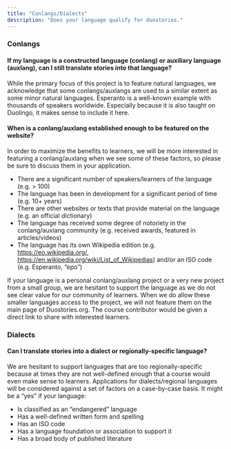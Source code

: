 ```yaml
---
title: "Conlangs/Dialects"
description: "Does your language qualify for duostories."
---
```


### Conlangs
#### If my language is a constructed language (conlang) or auxiliary language (auxlang), can I still translate stories into that language?

While the primary focus of this project is to feature natural languages, we acknowledge that some conlangs/auxlangs are used to a similar extent as some minor natural languages. Esperanto is a well-known example with thousands of speakers worldwide. Especially because it is also taught on Duolingo, it makes sense to include it here.

#### When is a conlang/auxlang established enough to be featured on the website?

In order to maximize the benefits to learners, we will be more interested in featuring a conlang/auxlang when we see some of these factors, so please be sure to discuss them in your application.

- There are a significant number of speakers/learners of the language (e.g. > 100)
- The language has been in development for a significant period of time (e.g. 10+ years)
- There are other websites or texts that provide material on the language (e.g. an official dictionary)
- The language has received some degree of notoriety in the conlang/auxlang community (e.g. received awards, featured in articles/videos)
- The language has its own Wikipedia edition (e.g. https://eo.wikipedia.org/, https://en.wikipedia.org/wiki/List_of_Wikipedias) and/or an ISO code (e.g. Esperanto, “epo”)


If your language is a personal conlang/auxlang project or a very new project from a small group, we are hesitant to support the language as we do not see clear value for our community of learners. When we do allow these smaller languages access to the project, we will not feature them on the main page of Duostories.org. The course contributor would be given a direct link to share with interested learners.

### Dialects
#### Can I translate stories into a dialect or regionally-specific language?

We are hesitant to support languages that are too regionally-specific because at times they are not well-defined enough that a course would even make sense to learners. Applications for dialects/regional languages will be considered against a set of factors on a case-by-case basis. It might be a “yes” if your language:

- Is classified as an “endangered” language
- Has a well-defined written form and spelling
- Has an ISO code
- Has a language foundation or association to support it
- Has a broad body of published literature
